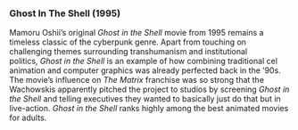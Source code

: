 ### Ghost In The Shell (1995)

Mamoru Oshii’s original _Ghost in the Shell_ movie from 1995 remains a timeless classic of the cyberpunk genre. Apart from touching on challenging themes surrounding transhumanism and institutional politics, _Ghost in the Shell_ is an example of how combining traditional cel animation and computer graphics was already perfected back in the '90s. The movie’s influence on _The Matrix_ franchise was so strong that the Wachowskis apparently pitched the project to studios by screening _Ghost in the Shell_ and telling executives they wanted to basically just do that but in live-action. _Ghost in the Shell_ ranks highly among the best animated movies for adults.